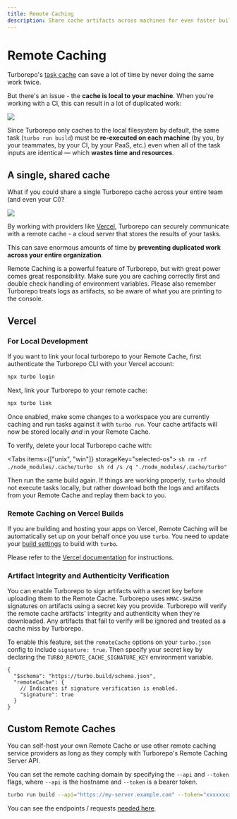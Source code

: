 ```yaml
---
title: Remote Caching
description: Share cache artifacts across machines for even faster builds.
---
```



# Remote Caching

Turborepo's [task cache](/repo/docs/core-concepts/caching) can save a lot of time by never doing the same work twice.

But there's an issue - the **cache is local to your machine**. When you're working with a CI, this can result in a lot of duplicated work:

![](../../../../public/images/docs/local-caching.png)

Since Turborepo only caches to the local filesystem by default, the same task (`turbo run build`) must be **re-executed on each machine** (by you, by your teammates, by your CI, by your PaaS, etc.) even when all of the task inputs are identical — which **wastes time and resources**.

## A single, shared cache

What if you could share a single Turborepo cache across your entire team (and even your CI)?

![](../../../../public/images/docs/remote-caching.png)

By working with providers like [Vercel](#vercel), Turborepo can securely communicate with a remote cache - a cloud server that stores the results of your tasks.

This can save enormous amounts of time by **preventing duplicated work across your entire organization**.

<Callout>
  Remote Caching is a powerful feature of Turborepo, but with great power comes
  great responsibility. Make sure you are caching correctly first and double
  check handling of environment variables. Please also remember Turborepo treats
  logs as artifacts, so be aware of what you are printing to the console.
</Callout>

## Vercel

### For Local Development

If you want to link your local turborepo to your Remote Cache, first authenticate the Turborepo CLI with your Vercel account:

```sh
npx turbo login
```

Next, link your Turborepo to your remote cache:

```sh
npx turbo link
```

Once enabled, make some changes to a workspace you are currently caching and run tasks against it with `turbo run`.
Your cache artifacts will now be stored locally _and_ in your Remote Cache.

To verify, delete your local Turborepo cache with:

<Tabs items={["unix", "win"]} storageKey="selected-os">
  <Tab>```sh rm -rf ./node_modules/.cache/turbo ```</Tab>
  <Tab>```sh rd /s /q "./node_modules/.cache/turbo" ```</Tab>
</Tabs>

Then run the same build again. If things are working properly, `turbo` should not execute tasks locally, but rather download both the logs and artifacts from your Remote Cache and replay them back to you.

### Remote Caching on Vercel Builds

If you are building and hosting your apps on Vercel, Remote Caching will be automatically set up on your behalf once you use `turbo`. You need to update your [build settings](https://vercel.com/docs/concepts/deployments/configure-a-build) to build with `turbo`.

Please refer to the [Vercel documentation](https://vercel.com/docs/concepts/git/monorepos#turborepo?utm_source=turbo.build&utm_medium=referral&utm_campaign=docs-link) for instructions.

### Artifact Integrity and Authenticity Verification

You can enable Turborepo to sign artifacts with a secret key before uploading them to the Remote Cache. Turborepo uses `HMAC-SHA256` signatures on artifacts using a secret key you provide.
Turborepo will verify the remote cache artifacts' integrity and authenticity when they're downloaded.
Any artifacts that fail to verify will be ignored and treated as a cache miss by Turborepo.

To enable this feature, set the `remoteCache` options on your `turbo.json` config to include `signature: true`. Then specify your secret key by declaring the `TURBO_REMOTE_CACHE_SIGNATURE_KEY` environment variable.

```jsonc
{
  "$schema": "https://turbo.build/schema.json",
  "remoteCache": {
    // Indicates if signature verification is enabled.
    "signature": true
  }
}
```

## Custom Remote Caches

You can self-host your own Remote Cache or use other remote caching service providers as long as they comply with Turborepo's Remote Caching Server API.

You can set the remote caching domain by specifying the `--api` and `--token` flags, where `--api` is the hostname and `--token` is a bearer token.

```sh
turbo run build --api="https://my-server.example.com" --token="xxxxxxxxxxxxxxxxx"
```

You can see the endpoints / requests [needed here](https://github.com/vercel/turbo/blob/main/cli/internal/client/client.go).
